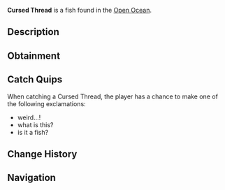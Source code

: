 {{FishInfobox
|image          = Cursed Thread.png
|rarity         = Mythical
|sea            = Second Sea
|location       = [[Open Ocean]]
|sublocation    = 
|sources        = Fishing Rod
|radar_location = 
|prog_speed     = +12
|xp             = 20
|weather        = Clear
|time           = Day
|season         = Summer
|bait           = Sapphire Krill
|base_weight    = 10
|base_value     = 40
|weight_range   = 6
|base_chance    = 30
|base_resil     = 85
}}
'''Cursed Thread''' is a {{Rarity|Mythical}} fish found in the [[Open Ocean]].

== Description ==
{{Description|???|Bestiary Entry}}

== Obtainment ==
{{Fish Availability|
Open Ocean
|top_rods      = 
Frostfire Rod\110436.47\73822.74;
Steady Rod\104574.31\70083.41;
Flimsy Rod\83706.64\246468.11;
Plastic Rod\81519.44\300005.73;
North-Star Rod\81428.87\67991.65;
Training Rod\79079.21\198572.41;
Fischer's Rod\65318.74\289217.12;
Free Spirit Rod\50225.64\45751.03;
Verdant Shear Rod\47810.24\54544.99;
Blazebringer Rod\44684.88\49655.91;
Trident Rod\40940.27\35147.45;
No-Life Rod\35302.93\30598.01;
Ethereal Prism Rod\34912.26\33829.12;
Seraphic Rod\34413.1\32556.01;
Rod Of The Exalted One\33297.77\31846.5;
Rod Of The Forgotten Fang\33121.51\30988.81;
Challenger's Rod\32951.64\29639.71;
Depthseeker Rod\32772.73\27567.98;
Rod Of The Depths\32682.76\30257.31;
Avalanche Rod\32597.72\27367.39;
Volcanic Rod\32357.45\28563.53;
Zeus Rod\32252.23\28505.44
|recommended   = Free Spirit Rod
}}

== Catch Quips ==
When catching a Cursed Thread, the player has a chance to make one of the following exclamations:
* weird...!
* what is this?
* is it a fish?

== Change History ==
{{Change History|{{subst:Current Version}}}}

== Navigation ==
{{Fish Navbox|Open Ocean}}